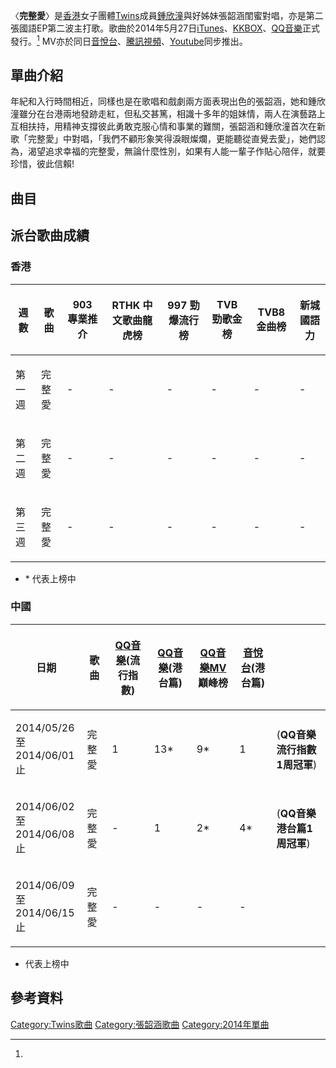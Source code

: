 {{noteTA
|G1=Music
}}
{{Infobox song
| name       = 完整愛
| cover      = Wan Zheng Ai Gillian Single.jpg
| type       = single
| artist     = [[鍾欣潼|鍾欣潼]]
| album      = [[完整爱_(迷你專輯)|完整爱]]
| released   = {{start date|2014|5|27}}<ref name="sed">[https://itunes.apple.com/tw/album/wan-zheng-ai-ep/id881015529?l=zh 鍾欣潼第二張國語專輯第二波主打曲推出]</ref>
| Recorded   = 2014年
| format     = [[數位音樂下載|數位下載]]
| genre      = [[華語流行音樂|華語流行音樂]]
| language   = [[華語|華語]]
| length     = {{duration|m=4|s=41}}
| label      = [[英皇娛樂|英皇娛樂]]
| Producer   = [[吳易緯|吳易緯]]、[[林邁可|林邁可]]
| prev_title = [[一輩子_(鍾欣潼歌曲)|一輩子]]
| prev_year  = 2014
| next_title = [[把悲傷留給自己|把悲傷留給自己]]
| next_year  = 2016
| misc = {{External music video|{{YouTube|vOKke5yLuGM|〈完整愛〉}}}}
}} 

〈'''完整愛'''〉是[[香港|香港]]女子團體[[Twins|Twins]]成員[[鍾欣潼|鍾欣潼]]與好姊妹張韶涵閨蜜對唱，亦是第二張國語EP第二波主打歌。歌曲於2014年5月27日[[iTunes|iTunes]]、[[KKBOX|KKBOX]]、[[QQ音樂|QQ音樂]]正式發行。<ref name="sed"/> MV亦於同日[[音悅台|音悅台]]、[[騰訊視頻|騰訊視頻]]、[[Youtube|Youtube]]同步推出。

==單曲介紹==
年紀和入行時間相近，同樣也是在歌唱和戲劇兩方面表現出色的張韶涵，她和鍾欣潼雖分在台港兩地發跡走紅，但私交甚篤，相識十多年的姐妹情，兩人在演藝路上互相扶持，用精神支撐彼此勇敢克服心情和事業的難關，張韶涵和鍾欣潼首次在新歌「完整愛」中對唱，「我們不顧形象笑得淚眼燦爛，更能聽從直覺去愛」，她們認為，渴望追求幸福的完整愛，無論什麼性別，如果有人能一輩子作貼心陪伴，就要珍惜，彼此信賴!

==曲目==
{{Tracklist
| total_length =

| title1 = 完整愛
| music1 = [[林邁可|林邁可]]
| lyrics1 = [[吳易緯|吳易緯]]
| arranger1 = 林邁可
| longnote1 = 
| length1 = 4:41

| title2 = 完整愛「KTV版」
| music2 = [[林邁可|林邁可]]
| lyrics2 = [[吳易緯|吳易緯]]
| arranger2 = 林邁可
| longnote2 = 伴奏
| length2 = 4:41


| title3 = 完整愛「純音樂」
| music3 = [[林邁可|林邁可]]
| lyrics3 = [[吳易緯|吳易緯]]
| arranger3 = 林邁可
| longnote3 = 伴奏 純音樂
| length3 = 4:41


| title4 = 完整愛「阿嬌向你解說」
| music4 = [[林邁可|林邁可]]
| lyrics4 = [[吳易緯|吳易緯]]
| arranger4 = 林邁可
| longnote4 = 歌曲解說
| length4 = 2:24

}}

== 派台歌曲成績 ==
===香港===
{| class="wikitable"
|-
!週數||歌曲||903 專業推介||RTHK 中文歌曲龍虎榜||997 勁爆流行榜||TVB 勁歌金榜||TVB8金曲榜 ||新城國語力
|-
| 第一週 ||完整愛|| - || - || - || - || - || -
|-
| 第二週 ||完整愛|| - || - || - || - || - || -
|-
| 第三週 ||完整愛|| - || - || - || - || - || -
|}

* * 代表上榜中

===中國===
{| class="wikitable"
|-
!日期||歌曲||[[QQ音樂|QQ音樂]](流行指數)||[[QQ音樂|QQ音樂]](港台篇)||[[QQ音樂|QQ音樂]]MV巔峰榜||[[音悅台|音悅台]](港台篇)||
|-
| 2014/05/26至<br/>2014/06/01止||完整愛 ||1||13*||9*||1||('''QQ音樂流行指數1周冠軍''')
|- 
| 2014/06/02至<br/>2014/06/08止||完整愛 || - ||1||2*||4*||('''QQ音樂港台篇1周冠軍''')
|-
| 2014/06/09至<br/>2014/06/15止||完整愛 || - || - || - || - ||
|}

* 代表上榜中

== 參考資料 ==
{{reflist}}

{{鍾欣桐}}

[[Category:Twins歌曲|Category:Twins歌曲]]
[[Category:張韶涵歌曲|Category:張韶涵歌曲]]
[[Category:2014年單曲|Category:2014年單曲]]